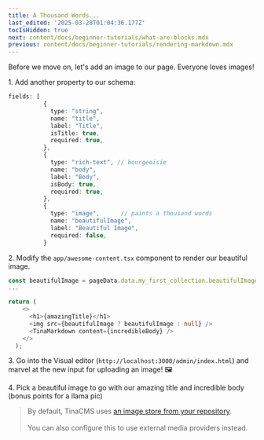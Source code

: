 ```yaml
---
title: A Thousand Words...
last_edited: '2025-03-28T01:04:36.177Z'
tocIsHidden: true
next: content/docs/beginner-tutorials/what-are-blocks.mdx
previous: content/docs/beginner-tutorials/rendering-markdown.mdx
---
```


Before we move on, let's add an image to our page. Everyone loves images!

1\. Add another property to our schema:

```typescript
fields: [
          {
            type: "string",
            name: "title",
            label: "Title",
            isTitle: true,
            required: true,
          },
          {
            type: "rich-text", // bourgeoisie
            name: "body",
            label: "Body",
            isBody: true,
            required: true,
          },
          {
            type: "image",      // paints a thousand words
            name: "beautifulImage",
            label: "Beautiful Image",
            required: false,
          }
```

2\. Modify the `app/awesome-content.tsx` component to render our beautiful image.

```typescript
const beautifulImage = pageData.data.my_first_collection.beautifulImage;
...

return (
    <>
      <h1>{amazingTitle}</h1>
      <img src={beautifulImage ? beautifulImage : null} />
      <TinaMarkdown content={incredibleBody} />
    </>
  );
```

3\. Go into the Visual editor (`http://localhost:3000/admin/index.html`) and marvel at the new input for uploading an image! 🖼️

4\. Pick a beautiful image to go with our amazing title and incredible body (bonus points for a llama pic)

> By default, TinaCMS uses [an image store from your repository](https://tina.io/docs/reference/media/repo-based). \
> \
> You can also configure this to use external media providers instead.
